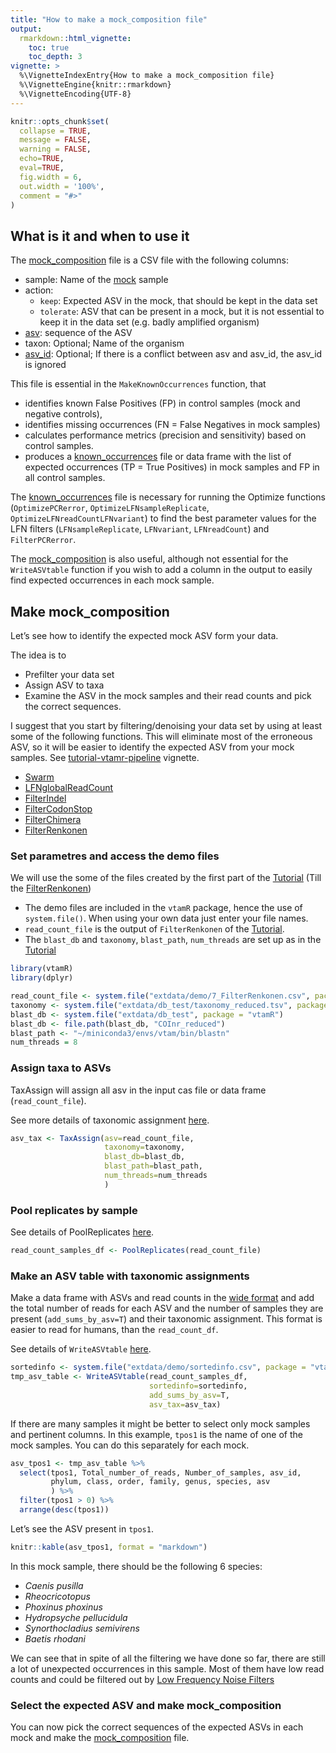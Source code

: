 ```yaml
---
title: "How to make a mock_composition file"
output: 
  rmarkdown::html_vignette:
    toc: true
    toc_depth: 3
vignette: >
  %\VignetteIndexEntry{How to make a mock_composition file}
  %\VignetteEngine{knitr::rmarkdown}
  %\VignetteEncoding{UTF-8}
---
```


```r
knitr::opts_chunk$set(
  collapse = TRUE,
  message = FALSE,
  warning = FALSE,
  echo=TRUE,
  eval=TRUE,
  fig.width = 6,
  out.width = '100%',
  comment = "#>"
)
```


## What is it and when to use it

The [mock_composition](tutorial-vtamr-pipeline.html#mock_composition) file is 
a CSV file with the following columns:

 * sample: Name of the [mock](tutorial-vtamr-pipeline.html#glossary) sample
 * action: 
      * `keep`: Expected ASV in the mock, that should be kept in the data set
      * `tolerate`: ASV that can be present in a mock, but it is not essential to keep it in the data set (e.g. badly amplified organism)
 * [asv](tutorial-vtamr-pipeline.html#glossary): sequence of the ASV
 * taxon: Optional; Name of the organism
 * [asv_id](tutorial-vtamr-pipeline.html#glossary): Optional; If there is a conflict between asv and asv_id, the asv_id is ignored

This file is essential in the 
`MakeKnownOccurrences` function, that 

- identifies known False Positives (FP) in control samples (mock and negative controls), 
- identifies missing occurrences (FN = False Negatives in mock samples) 
- calculates performance metrics (precision and sensitivity) based on control samples.
- produces a [known_occurrences](tutorial-vtamr-pipeline.html#known_occurrences) file or data frame with the list of 
expected occurrences (TP = True Positives) in mock samples and FP in all control samples.

The [known_occurrences](tutorial-vtamr-pipeline.html#known_occurrences) 
file is necessary for running the Optimize functions 
(`OptimizePCRerror`, `OptimizeLFNsampleReplicate`, `OptimizeLFNreadCountLFNvariant`)
to find the best parameter values for the LFN filters 
(`LFNsampleReplicate`, `LFNvariant`, `LFNreadCount`) and `FilterPCRerror`.

The [mock_composition](tutorial-vtamr-pipeline.html#mock_composition) is also useful, 
although not essential for the `WriteASVtable` function if you wish to add a column in 
the output to easily find expected occurrences in each mock sample.

## Make mock_composition

Let's see how to identify the expected mock ASV form your data.

The idea is to 

- Prefilter your data set
- Assign ASV to taxa
- Examine the ASV in the mock samples and their read counts and pick the correct sequences.

I suggest that you start by filtering/denoising your data set by using at least some of
the following functions. This will eliminate most of the erroneous ASV, so
it will be easier to identify the expected ASV from your mock samples. 
See [tutorial-vtamr-pipeline](tutorial-vtamr-pipeline.html) vignette.

- [Swarm](tutorial-vtamr-pipeline.html#denoising-by-swarm)
- [LFNglobalReadCount](tutorial-vtamr-pipeline.html#lfnglobalreadcount)
- [FilterIndel](tutorial-vtamr-pipeline.html#filterindel)
- [FilterCodonStop](tutorial-vtamr-pipeline.html#filtercodonstop)
- [FilterChimera](tutorial-vtamr-pipeline.html#filterchimera)
- [FilterRenkonen](tutorial-vtamr-pipeline.html#filterrenkonen)

### Set parametres and access the demo files

We will use the some of the files created by the first part of the 
[Tutorial](tutorial-vtamr-pipeline.html) (Till the 
[FilterRenkonen](tutorial-vtamr-pipeline.html#filterrenkonen))

- The demo files are included in the `vtamR` package, hence the use of 
`system.file()`. When using your own data just enter your file names.
- `read_count_file` is the output of `FilterRenkonen` of the
[Tutorial](tutorial-vtamr-pipeline.html).
- The `blast_db` and `taxonomy`, `blast_path`, `num_threads` are set up as in the 
[Tutorial](tutorial-vtamr-pipeline.html#set-up)


```r
library(vtamR)
library(dplyr)

read_count_file <- system.file("extdata/demo/7_FilterRenkonen.csv", package = "vtamR")
taxonomy <- system.file("extdata/db_test/taxonomy_reduced.tsv", package = "vtamR")
blast_db <- system.file("extdata/db_test", package = "vtamR")
blast_db <- file.path(blast_db, "COInr_reduced")
blast_path <- "~/miniconda3/envs/vtam/bin/blastn"
num_threads = 8
```

### Assign taxa to ASVs

TaxAssign will assign all asv in the input cas file or data frame (`read_count_file`).

See more details of taxonomic assignment [here](tutorial-vtamr-pipeline.html#taxassign).
```r
asv_tax <- TaxAssign(asv=read_count_file, 
                     taxonomy=taxonomy, 
                     blast_db=blast_db, 
                     blast_path=blast_path, 
                     num_threads=num_threads
                     )
```

### Pool replicates by sample

See details of PoolReplicates [here](tutorial-vtamr-pipeline.html#poolreplicates).
```r
read_count_samples_df <- PoolReplicates(read_count_file)
```

### Make an ASV table with taxonomic assignments

Make a data frame with ASVs and read counts in the 
[wide format](tutorial-vtamr-pipeline.html#glossary) 
and add the total number of reads for each ASV and
the number of samples they are present (`add_sums_by_asv=T`) 
and their taxonomic assignment. 
This format is easier to read for humans, than the `read_count_df`.

See details of `WriteASVtable` [here](tutorial-vtamr-pipeline.html#print-output).

```r
sortedinfo <- system.file("extdata/demo/sortedinfo.csv", package = "vtamR")
tmp_asv_table <- WriteASVtable(read_count_samples_df, 
                               sortedinfo=sortedinfo, 
                               add_sums_by_asv=T, 
                               asv_tax=asv_tax)
```

If there are many samples it might be better to select only mock samples 
and pertinent columns.
In this example, `tpos1` is the name of one of the mock samples. 
You can do this separately for each mock.

```r
asv_tpos1 <- tmp_asv_table %>%
  select(tpos1, Total_number_of_reads, Number_of_samples, asv_id, 
         phylum, class, order, family, genus, species, asv
         ) %>%
  filter(tpos1 > 0) %>%
  arrange(desc(tpos1))
```

Let's see the ASV present in `tpos1`.

```r
knitr::kable(asv_tpos1, format = "markdown")
```

In this mock sample, there should be the following 6 species:

- *Caenis pusilla*
- *Rheocricotopus*
- *Phoxinus phoxinus*
- *Hydropsyche pellucidula*
- *Synorthocladius semivirens*
- *Baetis rhodani*

We can see that in spite of all the filtering we have done so far, there are still
a lot of unexpected occurrences in this sample. 
Most of them have low read counts and could be filtered out by 
[Low Frequency Noise Filters](tutorial-vtamr-pipeline.html#glossary)

### Select the expected ASV and make mock_composition

You can now pick the correct sequences of the expected ASVs in each mock and make the [mock_composition](tutorial-vtamr-pipeline.html#mock_composition) file.

